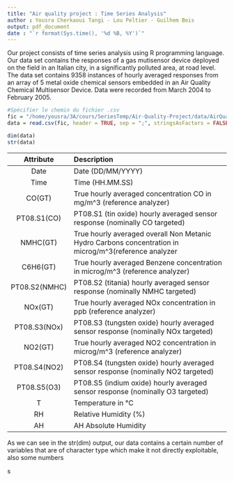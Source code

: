 ```yaml
---
title: "Air quality project : Time Series Analysis"
author : Yousra Cherkaoui Tangi - Lou Peltier - Guilhem Bois
output: pdf_document
date : "`r format(Sys.time(), '%d %B, %Y')`"
---
```


\tableofcontents
\newpage
\section{Preliminary }

Our project consists of time series analysis using R programming language. Our data set contains the responses of a gas mutisensor device deployed on the field in an Italian city, in a significantly polluted area, at road level. The data set contains 9358 instances of hourly averaged responses from an array of 5 metal oxide chemical sensors embedded in an Air Quality Chemical Multisensor Device. Data were recorded from March 2004 to February 2005. 

```r
#Spécifier le chemin du fichier .csv 
fic = "/home/yousra/3A/cours/SeriesTemp/Air-Quality-Project/data/AirQualityUCI.csv"
data = read.csv(fic, header = TRUE, sep = ";", stringsAsFactors = FALSE)
```


```r
dim(data)
str(data)
```
| Attribute 	    	|Description                                                                                           |
|:-----------------:|:---------------------------------------------------------------------------------------------------- |    
| Date 		          | Date (DD/MM/YYYY)                                                                                    |
| Time 		          | Time (HH.MM.SS)                                                                                      |
| CO(GT) 		        | True hourly averaged concentration CO in mg/m^3 (reference analyzer)                                 |
| PT08.S1(CO)     	| PT08.S1 (tin oxide) hourly averaged sensor response (nominally CO targeted)                          |
| NMHC(GT) 		      | True hourly averaged overall Non Metanic Hydro Carbons concentration in microg/m^3(reference analyzer |
| C6H6(GT) 		      | True hourly averaged Benzene concentration in microg/m^3 (reference analyzer)                        |
| PT08.S2(NMHC)     | PT08.S2 (titania) hourly averaged sensor response (nominally NMHC targeted)                          |
| NOx(GT) 		      | True hourly averaged NOx concentration in ppb (reference analyzer)                                   |
| PT08.S3(NOx)    	| PT08.S3 (tungsten oxide) hourly averaged sensor response (nominally NOx targeted)                    |
| NO2(GT) 		      | True hourly averaged NO2 concentration in microg/m^3 (reference analyzer)                            |
| PT08.S4(NO2)    	| PT08.S4 (tungsten oxide) hourly averaged sensor response (nominally NO2 targeted)                    |
| PT08.S5(O3)     	| PT08.S5 (indium oxide) hourly averaged sensor response (nominally O3 targeted)                       |
| T 		            | Temperature in °C                                                                                   |
| RH 		            | Relative Humidity (%)                                                                                |
| AH 		            | AH Absolute Humidity                                                                                 |
 		

\section{I)-Cleaning and preprocessing}
As we can see in the str(dim) output, our data contains a certain number of variables that are of character type which make it not directly exploitable, also some numbers

\subsection{1) Data cleaning}s

\subsection{2) Data preprocessing}

\section{II)-Model fitting on the time series of interest}

\subsection{1) MA model}

\subsection{2) AR model}


\subsection{3) ARMA model}

\subsection{4) Residuals} 

\subsection{5) GARCH model}

\subsection{6) Prediction intervals for the 10 most recent data}

\section{III)-Training on the times series of interest using explanatory times series}

\subsection{1) Preprocessing}

\subsection{2) Time varying coefficients}

\subsection{3) QLIK}

\subsection{4) Prediction}

\section{IV) Conclusion}